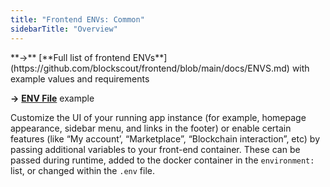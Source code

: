 ```yaml
---
title: "Frontend ENVs: Common"
sidebarTitle: "Overview"
---
```


<Info>
**->** [**Full list of frontend ENVs**](https://github.com/blockscout/frontend/blob/main/docs/ENVS.md) with example values and requirements

**->** [**ENV File**](https://github.com/blockscout/frontend/blob/main/configs/envs/.env.eth) example

</Info>

Customize the UI of your running app instance (for example, homepage appearance, sidebar menu, and links in the footer) or enable certain features (like “My account’, “Marketplace”, “Blockchain interaction”, etc) by passing additional variables to your front-end container. These can be passed during runtime, added to the docker container in the `environment:` list, or changed within the `.env` file.